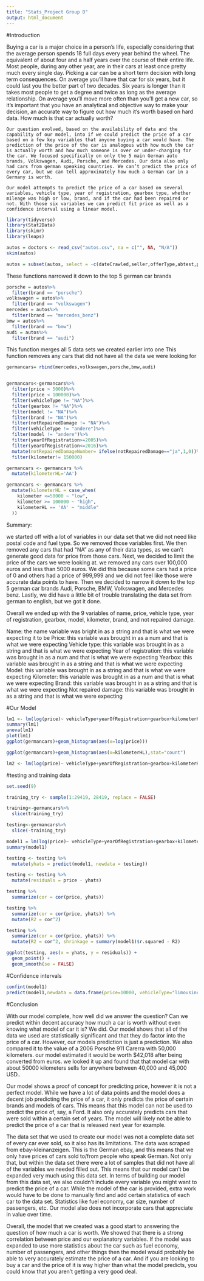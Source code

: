 ```yaml
---
title: "Stats_Project Group D"
output: html_document
---
```


#Introduction

Buying a car is a major choice in a person’s life, especially considering that the average person spends 18 full days every year behind the wheel. The equivalent of about four and a half years over the course of their entire life. Most people, during any other year, are in their cars at least once pretty much every single day. Picking a car can be a short term decision with long term consequences. On average you’ll have that car for six years, but it could last you the better part of two decades. Six years is longer than it takes most people to get a degree and twice as long as the average relationship. On average you’ll move more often than you’ll get a new car, so it's important that you have an analytical and objective way to make your decision, an accurate way to figure out how much it's worth based on hard data. How much is that car actually worth?

	Our question evolved, based on the availability of data and the capability of our model, into if we could predict the price of a car based on a few key variables that anyone buying a car would have. The prediction of the price of the car is analogous with how much the car is actually worth and how much someone is over or under-charging for the car. We focused specifically on only the 5 main German auto brands, Volkswagen, Audi, Porsche, and Mercedes. Our data also only had cars from german speaking countries. We can’t predict the price of every car, but we can tell approximately how much a German car in a Germany is worth.

	Our model attempts to predict the price of a car based on several variables, vehicle type, year of registration, gearbox type, whether mileage was high or low, brand, and if the car had been repaired or not. With those six variables we can predict fit price as well as a confidence interval using a linear model.

```r
library(tidyverse)
library(Stat2Data)
library(skimr)
library(leaps)
```

```r
autos = doctors <- read_csv("autos.csv", na = c("", NA, "N/A"))
skim(autos)

autos = subset(autos, select = -c(dateCrawled,seller,offerType,abtest,powerPS,monthOfRegistration,fuelType,dateCreated,postalCode,lastSeen,nrOfPictures))
```

These functions narrowed it down to the top 5 german car brands 

```r
porsche = autos%>%
  filter(brand == "porsche")
volkswagen = autos%>%
  filter(brand == "volkswagen")
mercedes = autos%>%
  filter(brand == "mercedes_benz")
bmw = autos%>%
  filter(brand == "bmw")
audi = autos%>%
  filter(brand == "audi")
```

This function merges all 5 data sets we created earlier into one
This function removes any cars that did not have all the data we were looking for

```r
germancars= rbind(mercedes,volkswagen,porsche,bmw,audi)


germancars<-germancars%>%
  filter(price > 5000)%>%
  filter(price < 100000)%>%
  filter(vehicleType != "NA")%>%
  filter(gearbox != "NA")%>%
  filter(model != "NA")%>%
  filter(brand != "NA")%>%
  filter(notRepairedDamage != "NA")%>%
  filter(vehicleType != "andere")%>%
  filter(model != "andere")%>%
  filter(yearOfRegistration>=2005)%>%
  filter(yearOfRegistration<=2016)%>%
  mutate(notRepairedDamageNumber= ifelse(notRepairedDamage=="ja",1,0))%>%
  filter(kilometer!= 150000)

germancars <- germancars %>%
  mutate(kilometerHL='AA')

germancars <- germancars %>%
  mutate(kilometerHL = case_when(
    kilometer <=50000 ~ "low",
    kilometer >= 100000 ~ "high",
    kilometerHL == 'AA' ~ "middle"
  ))

```


Summary:

we started off with a lot of variables in our data set that we did not need like postal code and fuel type. So we removed those variables first. We then removed any cars that had "NA" as any of their data types, as we can't generate good data for price from those cars. Next, we decided to limit the price of the cars we were looking at. we removed any cars over 100,000 euros and less than 5000 euros. We did this because some cars had a price of 0 and others had a price of 999,999 and we did not feel like those were accurate data points to have. Then we decided to narrow it down to the top 5 german car brands Audi, Porsche, BMW, Volkswagen, and Mercedes benz. Lastly, we did have a little bit of trouble translating the data set from german to english, but we got it done. 

Overall we ended up with the 9 variables of name, price, vehicle type, year of registration, gearbox, model, kilometer, brand, and not repaired damage. 

Name: the name variable was bright in as a string and that is what we were expecting it to be
Price: this variable was brought in as a num and that is what we were expecting
Vehicle type: this variable was brought in as a string and that is what we were expecting
Year of registration: this variable was brought in as a num and that is what we were expecting
Yearbox: this variable was brought in as a string and that is what we were expecting
Model: this variable was brought in as a string and that is what we were expecting
Kilometer: this variable was brought in as a num and that is what we were expecting
Brand: this variable was brought in as a string and that is what we were expecting
Not repaired damage: this variable was brought in as a string and that is what we were expecting

#Our Model
```r
lm1 <- lm(log(price)~ vehicleType+yearOfRegistration+gearbox+kilometerHL+brand+notRepairedDamage, data = germancars)
summary(lm1)
anova(lm1)
plot(lm1)
ggplot(germancars)+geom_histogram(aes(x=log(price)))

ggplot(germancars)+geom_histogram(aes(x=kilometerHL),stat="count")

lm2 <- lm(log(price)~ vehicleType+yearOfRegistration+gearbox+kilometerHL+brand+notRepairedDamageNumber, data = germancars)
```



#testing and training data
```r
set.seed(9)

training_try <- sample(1:29419, 28419, replace = FALSE)

training<-germancars%>%
  slice(training_try)

testing<-germancars%>%
  slice(-training_try)

model1 = lm(log(price)~ vehicleType+yearOfRegistration+gearbox+kilometerHL+brand+notRepairedDamage, data = training)
summary(model1)

testing <- testing %>%
  mutate(yhats = predict(model1, newdata = testing))

testing <- testing %>%
  mutate(residuals = price - yhats)

testing %>%
  summarize(cor = cor(price, yhats))

testing %>%
  summarize(cor = cor(price, yhats)) %>%
  mutate(R2 = cor^2)

testing %>%
  summarize(cor = cor(price, yhats)) %>%
  mutate(R2 = cor^2, shrinkage = summary(model1)$r.squared - R2)

ggplot(testing, aes(x = yhats, y = residuals)) +
  geom_point() +
  geom_smooth(se = FALSE)
```

#Confidence intervals
```r
confint(model1)
predict(model1,newdata = data.frame(price=10000, vehicleType="limousine", yearOfRegistration=2015, gearbox = "automatik", model="e_klasse", kilometer=20000, brand="mercedes_benz", notRepairedDamage="nein", notRepairedDamageNumber=0, kilometerHL="low"), interval = "confidence")
```

#Conclusion

With our model complete, how well did we answer the question? Can we predict within decent accuracy how much a car is worth without even knowing what model of car it is? We did. Our model shows that all of the data we used are statistically significant and that they do factor into the price of a car. However, our models prediction is just a prediction. We also compared it to the value of a 2006 Porsche 911 Carerra with 50,000 kilometers. our model estimated it would be worth $42,018 after being converted from euros. we looked it up and found that that model car with about 50000 kilometers sells for anywhere between 40,000 and 45,000 USD..

Our model shows a proof of concept for predicting price, however it is not a perfect model. While we have a lot of data points and the model does a decent job predicting the price of a car, it only predicts the price of certain brands and models of cars. This means that this model can not be used to predict the price of, say, a Ford. It also only accurately predicts cars that were sold within a certain set of years. The model will likely not be able to predict the price of a car that is released next year for example.

The data set that we used to create our model was not a complete data set of every car ever sold, so it also has its limitations. The data was scraped from ebay-kleinanzeigen. This is the German ebay, and this means that we only have prices of cars sold to/from people who speak German. Not only that, but within the data set there were a lot of samples that did not have all of the variables we needed filled out. This means that our model can’t be expanded very much using this data set. In terms of building our model from this data set, we also couldn’t include every variable you might want to predict the price of a car. While the model of the car is provided, extra work would have to be done to manually find and add certain statistics of each car to the data set. Statistics like fuel economy, car size, number of passengers, etc. Our model also does not incorporate cars that appreciate in value over time. 

Overall, the model that we created was a good start to answering the question of how much a car is worth. We showed that there is a strong correlation between price and our explanatory variables. If the model was expanded to use more statistics about the car such as fuel economy, number of passengers, and other things then the model would probably be able to very accurately estimate the price of a car. And if you are looking to buy a car and the price of it is way higher than what the model predicts, you could know that you aren’t getting a very good deal.





